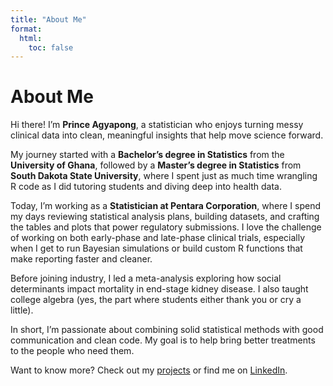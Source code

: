 ```yaml
---
title: "About Me"
format:
  html:
    toc: false
---
```


# About Me

Hi there! I’m **Prince Agyapong**, a statistician who enjoys turning messy clinical data into clean, meaningful insights that help move science forward.

My journey started with a **Bachelor’s degree in Statistics** from the **University of Ghana**, followed by a **Master’s degree in Statistics** from **South Dakota State University**, where I spent just as much time wrangling R code as I did tutoring students and diving deep into health data.

Today, I’m working as a **Statistician at Pentara Corporation**, where I spend my days reviewing statistical analysis plans, building datasets, and crafting the tables and plots that power regulatory submissions. I love the challenge of working on both early-phase and late-phase clinical trials, especially when I get to run Bayesian simulations or build custom R functions that make reporting faster and cleaner.

Before joining industry, I led a meta-analysis exploring how social determinants impact mortality in end-stage kidney disease. I also taught college algebra (yes, the part where students either thank you or cry a little).

In short, I’m passionate about combining solid statistical methods with good communication and clean code. My goal is to help bring better treatments to the people who need them.

Want to know more? Check out my [projects](index.qmd) or find me on [LinkedIn](https://www.linkedin.com/in/prince-agyapong-54b836237/).